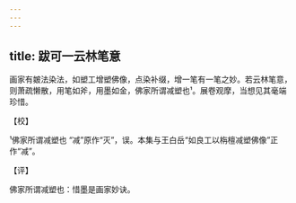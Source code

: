 ```yaml
---
---
---
```

title: 跋可一云林笔意
---







画家有皴法染法，如塑工增塑佛像，点染补缀，增一笔有一笔之妙。若云林笔意，则萧疏懒散，用笔如斧，用墨如金，佛家所谓减塑也¹。展卷观摩，当想见其毫端珍惜。

【校】

¹佛家所谓减塑也 “减”原作“灭”，误。本集与王白岳“如良工以栴檀减塑佛像”正作“减”。

【评】

佛家所谓减塑也：惜墨是画家妙诀。